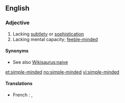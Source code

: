 {{also|simpleminded}}
==English==

===Adjective===
{{en-adj|pos=[[simple]]-[[minded]]}}

# Lacking [[subtlety]] or [[sophistication]]
# Lacking mental capacity; [[feeble-minded]]

====Synonyms====
* See also [[Wikisaurus:naive]]

[[et:simple-minded]]
[[no:simple-minded]]
[[vi:simple-minded]]

====Translations====
{{trans-top|Lacking mental capacity}}
*French : {{t|fr|simple d'esprit}}, {{t+|fr|simplet}}
{{trans-mid}}
{{trans-bottom}}